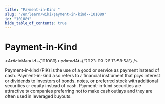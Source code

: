 ```yaml
---
title: "Payment-in-Kind "
slug: "/en/learn/wiki/payment-in-kind--101089"
id: "101089"
hide_table_of_contents: true
---
```



# Payment-in-Kind 

<ArticleMeta id={101089} updatedAt={'2023-09-26 13:58:54'} />
<div className='border-solid border-b border-t-0 my-4 border-[var(--ifm-color-gray-300)]' />

Payment-in-kind (PIK) is the use of a good or service as payment instead of cash. Payment-in-kind also refers to a financial instrument that pays interest or dividends to investors of bonds, notes, or preferred stock with additional securities or equity instead of cash. Payment-in-kind securities are attractive to companies preferring not to make cash outlays and they are often used in leveraged buyouts.
